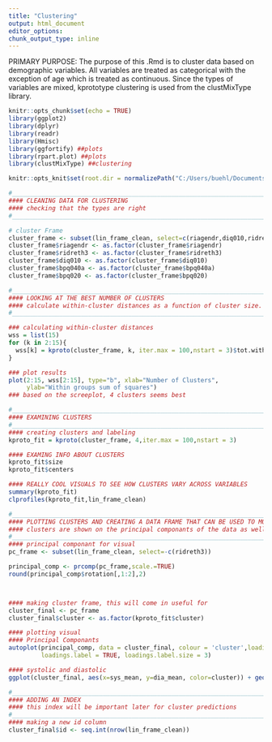 ---
title: "Clustering"
output: html_document
editor_options: 
chunk_output_type: inline
---
PRIMARY PURPOSE: 
The purpose of this .Rmd is to cluster data based on demographic variables. All variables are treated as categorical with the exception of age which is treated as continuous. Since the types of variables are mixed, kprototype clustering is used from the clustMixType library. 

```{r setup, include=FALSE}
knitr::opts_chunk$set(echo = TRUE)
library(ggplot2)
library(dplyr)
library(readr)
library(Hmisc)
library(ggfortify) ##plots
library(rpart.plot) ##plots 
library(clustMixType) ##clustering 

knitr::opts_knit$set(root.dir = normalizePath("C:/Users/buehl/Documents/classes/senior-research"))
```

```{r}
#___________________________________________________________________________________________________
#### CLEANING DATA FOR CLUSTERING 
#### checking that the types are right
#___________________________________________________________________________________________________

# cluster Frame 
cluster_frame <- subset(lin_frame_clean, select=c(riagendr,diq010,ridreth3,ridageyr,bpq040a, bpq020))
cluster_frame$riagendr <- as.factor(cluster_frame$riagendr)
cluster_frame$ridreth3 <- as.factor(cluster_frame$ridreth3)
cluster_frame$diq010 <- as.factor(cluster_frame$diq010)
cluster_frame$bpq040a <- as.factor(cluster_frame$bpq040a)
cluster_frame$bpq020 <- as.factor(cluster_frame$bpq020)

```

```{r}
#___________________________________________________________________________________________________
#### LOOKING AT THE BEST NUMBER OF CLUSTERS 
#### calculate within-cluster distances as a function of cluster size. This will help determine best number of clusters
#___________________________________________________________________________________________________

### calculating within-cluster distances 
wss = list(15)
for (k in 2:15){ 
  wss[k] = kproto(cluster_frame, k, iter.max = 100,nstart = 3)$tot.withinss
}

### plot results 
plot(2:15, wss[2:15], type="b", xlab="Number of Clusters",
     ylab="Within groups sum of squares")
### based on the screeplot, 4 clusters seems best 
```


```{r}
#___________________________________________________________________________________________________
#### EXAMINING CLUSTERS 
#___________________________________________________________________________________________________
#### creating clusters and labeling 
kproto_fit = kproto(cluster_frame, 4,iter.max = 100,nstart = 3)

#### EXAMING INFO ABOUT CLUSTERS 
kproto_fit$size
kproto_fit$centers

#### REALLY COOL VISUALS TO SEE HOW CLUSTERS VARY ACROSS VARIABLES 
summary(kproto_fit)
clprofiles(kproto_fit,lin_frame_clean)

```



```{r}
#___________________________________________________________________________________________________
#### PLOTTING CLUSTERS AND CREATING A DATA FRAME THAT CAN BE USED TO MODEL CLUSTERS 
#### clusters are shown on the principal componants of the data as well as the systolic and diastolic blood pressure. Additionally, a dataframe is made that can be used to train models on the different clusters. 
#___________________________________________________________________________________________________
#### principal componant for visual 
pc_frame <- subset(lin_frame_clean, select=-c(ridreth3))

principal_comp <- prcomp(pc_frame,scale.=TRUE)
round(principal_comp$rotation[,1:2],2) 



#### making cluster frame, this will come in useful for 
cluster_final <- pc_frame
cluster_final$cluster <- as.factor(kproto_fit$cluster)

#### plotting visual 
#### Principal Componants 
autoplot(principal_comp, data = cluster_final, colour = 'cluster',loadings = TRUE, loadings.colour = 'blue',
         loadings.label = TRUE, loadings.label.size = 3)

#### systolic and diastolic 
ggplot(cluster_final, aes(x=sys_mean, y=dia_mean, color=cluster)) + geom_point()
```

```{r}
#___________________________________________________________________________________________________
#### ADDING AN INDEX 
#### this index will be important later for cluster predictions 
#___________________________________________________________________________________________________
#### making a new id column 
cluster_final$id <- seq.int(nrow(lin_frame_clean))
```






